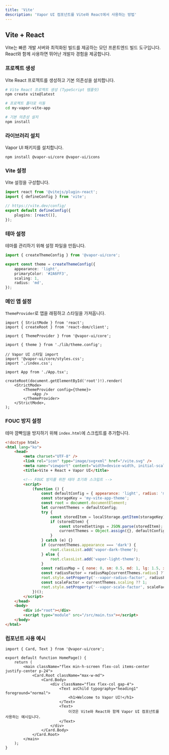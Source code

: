 ```yaml
---
title: 'Vite'
description: 'Vapor UI 컴포넌트를 Vite와 React에서 사용하는 방법'
---
```


## Vite + React

Vite는 빠른 개발 서버와 최적화된 빌드를 제공하는 모던 프론트엔드 빌드 도구입니다. React와 함께 사용하면 뛰어난 개발자 경험을 제공합니다.

<Steps>
<Step>

### 프로젝트 생성

Vite React 프로젝트를 생성하고 기본 의존성을 설치합니다.

```bash
# Vite React 프로젝트 생성 (TypeScript 템플릿)
npm create vite@latest

# 프로젝트 폴더로 이동
cd my-vapor-vite-app

# 기본 의존성 설치
npm install
```

</Step>

<Step>

### 라이브러리 설치

Vapor UI 패키지를 설치합니다.

```package-install
npm install @vapor-ui/core @vapor-ui/icons
```

</Step>

<Step>

### Vite 설정

Vite 설정을 구성합니다.

```typescript title="vite.config.ts"
import react from '@vitejs/plugin-react';
import { defineConfig } from 'vite';

// https://vite.dev/config/
export default defineConfig({
    plugins: [react()],
});
```

</Step>

<Step>

### 테마 설정

테마를 관리하기 위해 설정 파일을 만듭니다.

```typescript title="src/lib/theme.config.ts"
import { createThemeConfig } from '@vapor-ui/core';

export const theme = createThemeConfig({
    appearance: 'light',
    primaryColor: '#2A6FF3',
    scaling: 1,
    radius: 'md',
});
```

</Step>

<Step>

### 메인 앱 설정

`ThemeProvider`로 앱을 래핑하고 스타일을 가져옵니다.

```tsx title="src/main.tsx"
import { StrictMode } from 'react';
import { createRoot } from 'react-dom/client';

import { ThemeProvider } from '@vapor-ui/core';

import { theme } from './lib/theme.config';

// Vapor UI 스타일 import
import '@vapor-ui/core/styles.css';
import './index.css';

import App from './App.tsx';

createRoot(document.getElementById('root')!).render(
    <StrictMode>
        <ThemeProvider config={theme}>
            <App />
        </ThemeProvider>
    </StrictMode>,
);
```

</Step>

<Step>

### FOUC 방지 설정

테마 깜빡임을 방지하기 위해 `index.html`에 스크립트를 추가합니다.

```html title="index.html"
<!doctype html>
<html lang="ko">
    <head>
        <meta charset="UTF-8" />
        <link rel="icon" type="image/svg+xml" href="/vite.svg" />
        <meta name="viewport" content="width=device-width, initial-scale=1.0" />
        <title>Vite + React + Vapor UI</title>

        <!-- FOUC 방지를 위한 테마 초기화 스크립트 -->
        <script>
            (function () {
                const defaultConfig = { appearance: 'light', radius: 'md', scaling: 1.0 };
                const storageKey = 'my-vite-app-theme';
                const root = document.documentElement;
                let currentThemes = defaultConfig;
                try {
                    const storedItem = localStorage.getItem(storageKey);
                    if (storedItem) {
                        const storedSettings = JSON.parse(storedItem);
                        currentThemes = Object.assign({}, defaultConfig, storedSettings);
                    }
                } catch (e) {}
                if (currentThemes.appearance === 'dark') {
                    root.classList.add('vapor-dark-theme');
                } else {
                    root.classList.add('vapor-light-theme');
                }
                const radiusMap = { none: 0, sm: 0.5, md: 1, lg: 1.5, xl: 2, full: 3 };
                const radiusFactor = radiusMap[currentThemes.radius] ?? 1;
                root.style.setProperty('--vapor-radius-factor', radiusFactor.toString());
                const scaleFactor = currentThemes.scaling ?? 1;
                root.style.setProperty('--vapor-scale-factor', scaleFactor.toString());
            })();
        </script>
    </head>
    <body>
        <div id="root"></div>
        <script type="module" src="/src/main.tsx"></script>
    </body>
</html>
```

</Step>

<Step>

### 컴포넌트 사용 예시

```tsx title="src/App.tsx"
import { Card, Text } from '@vapor-ui/core';

export default function HomePage() {
    return (
        <main className="flex min-h-screen flex-col items-center justify-center p-24">
            <Card.Root className="max-w-md">
                <Card.Body>
                    <div className="flex flex-col gap-4">
                        <Text asChild typography="heading1" foreground="normal">
                            <h1>Welcome to Vapor UI!</h1>
                        </Text>
                        <Text>
                            이것은 Vite와 React와 함께 Vapor UI 컴포넌트를 사용하는 예시입니다.
                        </Text>
                    </div>
                </Card.Body>
            </Card.Root>
        </main>
    );
}
```

</Step>
</Steps>
